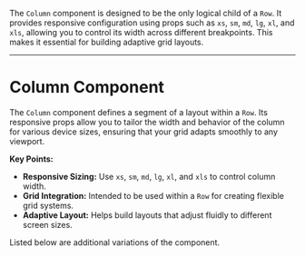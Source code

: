 
<Meta of={meta} />

<Title>Column Component</Title>

The `Column` component is designed to be the only logical child of a `Row`. It provides responsive configuration using props such as `xs`, `sm`, `md`, `lg`, `xl`, and `xls`, allowing you to control its width across different breakpoints. This makes it essential for building adaptive grid layouts.

<Primary />
<Controls />

---

# Column Component

The `Column` component defines a segment of a layout within a `Row`. Its responsive props allow you to tailor the width and behavior of the column for various device sizes, ensuring that your grid adapts smoothly to any viewport.

**Key Points:**
- **Responsive Sizing:** Use `xs`, `sm`, `md`, `lg`, `xl`, and `xls` to control column width.
- **Grid Integration:** Intended to be used within a `Row` for creating flexible grid systems.
- **Adaptive Layout:** Helps build layouts that adjust fluidly to different screen sizes.

Listed below are additional variations of the component.

<Stories />
